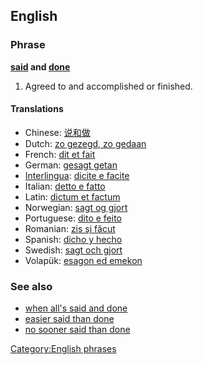 ==English==

===Phrase===
'''[[said]] and [[done]]'''

# Agreed to and accomplished or finished.

====Translations====
*Chinese: [[说和做]]
*Dutch: [[zo gezegd, zo gedaan]]
*French: [[dit et fait]]
*German: [[gesagt getan]]
*[[Interlingua]]: [[dicite e facite]]
*Italian: [[detto e fatto]]
*Latin: [[dictum et factum]]
*Norwegian: [[sagt og gjort]]
*Portuguese: [[dito e feito]]
*Romanian: [[zis şi făcut]]
*Spanish: [[dicho y hecho]]
*Swedish: [[sagt och gjort]]
*Volapük: [[esagon ed emekon]]

===See also===
*[[when all's said and done]]
*[[easier said than done]]
*[[no sooner said than done]]

[[Category:English phrases]]